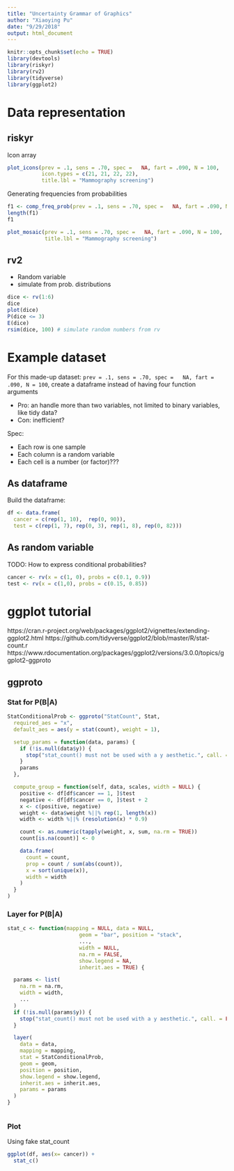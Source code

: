 ```yaml
---
title: "Uncertainty Grammar of Graphics"
author: "Xiaoying Pu"
date: "9/29/2018"
output: html_document
---
```


```r
knitr::opts_chunk$set(echo = TRUE)
library(devtools)
library(riskyr)
library(rv2)
library(tidyverse)
library(ggplot2)
```

# Data representation

## riskyr

Icon array 

```r
plot_icons(prev = .1, sens = .70, spec =   NA, fart = .090, N = 100,
           icon.types = c(21, 21, 22, 22),
           title.lbl = "Mammography screening")
```

Generating frequencies from probabilities

```r
f1 <- comp_freq_prob(prev = .1, sens = .70, spec =   NA, fart = .090, N = 100)
length(f1)
f1
```

```r
plot_mosaic(prev = .1, sens = .70, spec =   NA, fart = .090, N = 100,
            title.lbl = "Mammography screening")
```

## rv2

- Random variable
- simulate from prob. distributions

```r
dice <- rv(1:6)
dice
plot(dice)
P(dice <= 3)
E(dice) 
rsim(dice, 100) # simulate random numbers from rv
```


# Example dataset

For this made-up dataset: `prev = .1, sens = .70, spec =   NA, fart = .090, N = 100`, create a dataframe instead of having four function arguments

- Pro: an handle more than two variables, not limited to binary variables, like tidy data?
- Con: inefficient?

Spec: 

- Each row is one sample
- Each column is a random variable
- Each cell is a number (or factor)???


## As dataframe

Build the dataframe:


```r
df <- data.frame(
  cancer = c(rep(1, 10),  rep(0, 90)), 
  test = c(rep(1, 7), rep(0, 3), rep(1, 8), rep(0, 82)))
```

## As random variable


TODO: How to express conditional probabilities?

```r
cancer <- rv(x = c(1, 0), probs = c(0.1, 0.9))
test <- rv(x = c(1,0), probs = c(0.15, 0.85))
```


# ggplot tutorial

https://cran.r-project.org/web/packages/ggplot2/vignettes/extending-ggplot2.html
https://github.com/tidyverse/ggplot2/blob/master/R/stat-count.r
https://www.rdocumentation.org/packages/ggplot2/versions/3.0.0/topics/ggplot2-ggproto


## ggproto

### Stat for P(B|A)

```r
StatConditionalProb <- ggproto("StatCount", Stat,
  required_aes = "x",
  default_aes = aes(y = stat(count), weight = 1),

  setup_params = function(data, params) {
    if (!is.null(data$y)) {
      stop("stat_count() must not be used with a y aesthetic.", call. = FALSE)
    }
    params
  },

  compute_group = function(self, data, scales, width = NULL) {
    positive <- df[df$cancer == 1, ]$test
    negative <- df[df$cancer == 0, ]$test + 2
    x <- c(positive, negative)
    weight <- data$weight %||% rep(1, length(x))
    width <- width %||% (resolution(x) * 0.9)

    count <- as.numeric(tapply(weight, x, sum, na.rm = TRUE))
    count[is.na(count)] <- 0

    data.frame(
      count = count,
      prop = count / sum(abs(count)),
      x = sort(unique(x)),
      width = width
    )
  }
)
```



### Layer for P(B|A)



```r
stat_c <- function(mapping = NULL, data = NULL,
                       geom = "bar", position = "stack",
                       ...,
                       width = NULL,
                       na.rm = FALSE,
                       show.legend = NA,
                       inherit.aes = TRUE) {

  params <- list(
    na.rm = na.rm,
    width = width,
    ...
  )
  if (!is.null(params$y)) {
    stop("stat_count() must not be used with a y aesthetic.", call. = FALSE)
  }

  layer(
    data = data,
    mapping = mapping,
    stat = StatConditionalProb,
    geom = geom,
    position = position,
    show.legend = show.legend,
    inherit.aes = inherit.aes,
    params = params
  )
}



```

### Plot

Using fake stat_count

```r
ggplot(df, aes(x= cancer)) + 
  stat_c()
```

